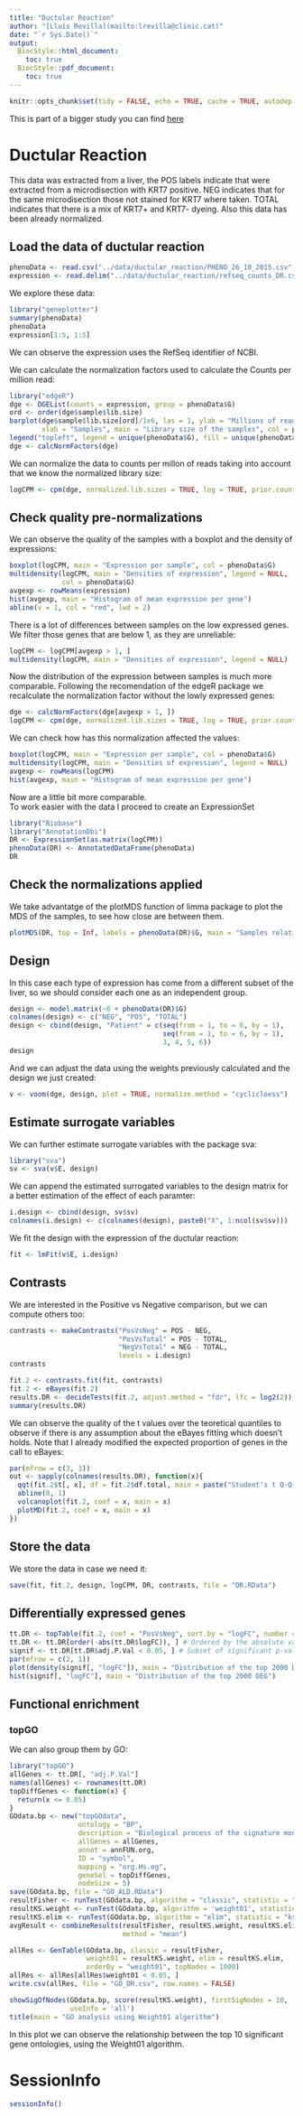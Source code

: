 ```yaml
---
title: "Ductular Reaction"
author: "[Lluís Revilla](mailto:lrevilla@clinic.cat)"
date: "`r Sys.Date()`"
output:
  BiocStyle::html_document:
    toc: true
  BiocStyle::pdf_document:
    toc: true
---
```


```r
knitr::opts_chunk$set(tidy = FALSE, echo = TRUE, cache = TRUE, autodep = TRUE)
```
This is part of a bigger study you can find [here](index.html)

# Ductular Reaction

This data was extracted from a liver, the POS labels indicate that were extracted from a microdisection with KRT7 positive. NEG indicates that for the same microdisection those not stained for KRT7 where taken. TOTAL indicates that there is a mix of KRT7+ and KRT7- dyeing. Also this data has been already normalized.

## Load the data of ductular reaction

```r
phenoData <- read.csv("../data/ductular_reaction/PHENO_26_10_2015.csv", row.names = 1)
expression <- read.delim("../data/ductular_reaction/refseq_counts_DR.csv", row.names = 1)
```
We explore these data:

```r
library("geneplotter")
summary(phenoData)
phenoData
expression[1:5, 1:5]
```
We can observe the expression uses the RefSeq identifier of NCBI. 

We can calculate the normalization factors used to calculate the Counts per million read: 
```r
library("edgeR")
dge <- DGEList(counts = expression, group = phenoData$G)
ord <- order(dge$sample$lib.size)
barplot(dge$sample$lib.size[ord]/1e6, las = 1, ylab = "Millions of reads",
        xlab = "Samples", main = "Library size of the samples", col = phenoData$G)
legend("topleft", legend = unique(phenoData$G), fill = unique(phenoData$Status))
dge <- calcNormFactors(dge)
```
We can normalize the data to counts per millon of reads taking into account that we know the normalized library size:
```r
logCPM <- cpm(dge, normalized.lib.sizes = TRUE, log = TRUE, prior.count = 3)
```
## Check quality pre-normalizations
We can observe the quality of the samples with a boxplot and the density of expressions:
```r
boxplot(logCPM, main = "Expression per sample", col = phenoData$G)
multidensity(logCPM, main = "Densities of expression", legend = NULL,  
             col = phenoData$G)
avgexp <- rowMeans(expression)
hist(avgexp, main = "Histogram of mean expression per gene")
abline(v = 1, col = "red", lwd = 2)
```
There is a lot of differences between samples on the low expressed genes. We filter those genes that are below 1, as they are unreliable:

```r
logCPM <- logCPM[avgexp > 1, ]
multidensity(logCPM, main = "Densities of expression", legend = NULL)
```
Now the distribution of the expression between samples is much more comparable. 
Following the recomendation of the edgeR package we recalculate the normalization factor without the lowly expressed genes:

```r
dge <- calcNormFactors(dge[avgexp > 1, ])
logCPM <- cpm(dge, normalized.lib.sizes = TRUE, log = TRUE, prior.count = 3)
```
We can check how has this normalization affected the values:
```r
boxplot(logCPM, main = "Expression per sample", col = phenoData$G)
multidensity(logCPM, main = "Densities of expression", legend = NULL)
avgexp <- rowMeans(logCPM)
hist(avgexp, main = "Histogram of mean expression per gene")
```
Now are a little bit more comparable.  
To work easier with the data I proceed to create an ExpressionSet

```r
library("Biobase")
library("AnnotationDbi")
DR <- ExpressionSet(as.matrix(logCPM))
phenoData(DR) <- AnnotatedDataFrame(phenoData)
DR
```

## Check the normalizations applied 
We take advantatge of the plotMDS function of limma package to plot the MDS of the samples, to see how close are between them. 

```r
plotMDS(DR, top = Inf, labels = phenoData(DR)$G, main = "Samples relationships")
```

## Design
In this case each type of expression has come from a different subset of the liver, so we should consider each one as an independent group. 
```r
design <- model.matrix(~0 + phenoData(DR)$G)
colnames(design) <- c("NEG", "POS", "TOTAL")
design <- cbind(design, "Patient" = c(seq(from = 1, to = 6, by = 1),
                                      seq(from = 1, to = 6, by = 1),
                                      3, 4, 5, 6))
design
```

And we can adjust the data using the weights previously calculated and the design we just created:
```r
v <- voom(dge, design, plot = TRUE, normalize.method = "cyclicloess")
```

## Estimate surrogate variables
We can further estimate surrogate variables with the package sva:
```r
library("sva")
sv <- sva(v$E, design)
```
We can append the estimated surrogated variables to the design matrix for a better estimation of the effect of each paramter:

```r
i.design <- cbind(design, sv$sv)
colnames(i.design) <- c(colnames(design), paste0("X", 1:ncol(sv$sv)))
```

We fit the design with the expression of the ductular reaction:

```r
fit <- lmFit(v$E, i.design)
```

## Contrasts
We are interested in the Positive vs Negative comparison, but we can compute others too:
```r
contrasts <- makeContrasts("PosVsNeg" = POS - NEG,
                           "PosVsTotal" = POS - TOTAL,
                           "NegVsTotal" = NEG - TOTAL, 
                           levels = i.design)
contrasts
```

```r
fit.2 <- contrasts.fit(fit, contrasts)
fit.2 <- eBayes(fit.2)
results.DR <- decideTests(fit.2, adjust.method = "fdr", lfc = log2(2))
summary(results.DR)
```

We can observe the quality of the t values over the teoretical quantiles to observe if there is any assumption about the eBayes fitting which doesn't holds. Note that I already modified the expected proportion of genes in the call to eBayes:
```r
par(mfrow = c(3, 3))
out <- sapply(colnames(results.DR), function(x){
  qqt(fit.2$t[, x], df = fit.2$df.total, main = paste("Student's t Q-Q Plot of", x))
  abline(0, 1)
  volcanoplot(fit.2, coef = x, main = x)
  plotMD(fit.2, coef = x, main = x)
})
```

## Store the data

We store the data in case we need it:
```r
save(fit, fit.2, design, logCPM, DR, contrasts, file = "DR.RData")
```

## Differentially expressed genes
```r
tt.DR <- topTable(fit.2, coef = "PosVsNeg", sort.by = "logFC", number = Inf)
tt.DR <- tt.DR[order(-abs(tt.DR$logFC)), ] # Ordered by the absolute value of logFC
signif <- tt.DR[tt.DR$adj.P.Val < 0.05, ] # Subset of significant p-value
par(mfrow = c(2, 1))
plot(density(signif[, "logFC"]), main = "Distribution of the top 2000 DEG")
hist(signif[, "logFC"], main = "Distribution of the top 2000 DEG")
```
## Functional enrichment

### topGO 
We can also group them by GO:
```r
library("topGO")
allGenes <- tt.DR[, "adj.P.Val"]
names(allGenes) <- rownames(tt.DR)
topDiffGenes <- function(x) {
  return(x <= 0.05)
}
GOdata.bp <- new("topGOdata",
                 ontology = "BP",
                 description = "Biological process of the signature module.",
                 allGenes = allGenes,
                 annot = annFUN.org,
                 ID = "symbol",
                 mapping = "org.Hs.eg",
                 geneSel = topDiffGenes,
                 nodeSize = 5)
save(GOdata.bp, file = "GO_ALD.RData")
resultFisher <- runTest(GOdata.bp, algorithm = "classic", statistic = "fisher")
resultKS.weight <- runTest(GOdata.bp, algorithm = 'weight01', statistic = "ks")
resultKS.elim <- runTest(GOdata.bp, algorithm = "elim", statistic = "ks")
avgResult <- combineResults(resultFisher, resultKS.weight, resultKS.elim,
                            method = "mean")

allRes <- GenTable(GOdata.bp, classic = resultFisher, 
                   weight01 = resultKS.weight, elim = resultKS.elim, 
                   orderBy = "weight01", topNodes = 1000)
allRes <- allRes[allRes$weight01 < 0.05, ]
write.csv(allRes, file = "GO_DR.csv", row.names = FALSE)

showSigOfNodes(GOdata.bp, score(resultKS.weight), firstSigNodes = 10, 
               useInfo = 'all')
title(main = "GO analysis using Weight01 algorithm")
```
In this plot we can observe the relationship between the top 10 significant gene ontologies, using the Weight01 algorithm.

# SessionInfo

```r
sessionInfo()
```
